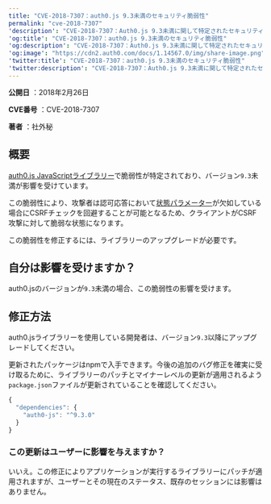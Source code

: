 ---
title: "CVE-2018-7307：auth0.js 9.3未満のセキュリティ脆弱性"
permalink: "cve-2018-7307"
'description': "CVE-2018-7307：Auth0.js 9.3未満に関して特定されたセキュリティ脆弱性の詳細"
'og:title': "CVE-2018-7307：auth0.js 9.3未満のセキュリティ脆弱性"
'og:description': "CVE-2018-7307：Auth0.js 9.3未満に関して特定されたセキュリティ脆弱性の詳細"
'og:image': "https://cdn2.auth0.com/docs/1.14567.0/img/share-image.png"
'twitter:title': "CVE-2018-7307：auth0.js 9.3未満のセキュリティ脆弱性"
'twitter:description': "CVE-2018-7307：Auth0.js 9.3未満に関して特定されたセキュリティ脆弱性の詳細"
---

**公開日** ：2018年2月26日

**CVE番号** ：CVE-2018-7307

**著者** ：社外秘

## 概要

[auth0.js JavaScriptライブラリー](/ja-jp/libraries/auth0js)で脆弱性が特定されており、バージョン`9.3`未満が影響を受けています。

この脆弱性により、攻撃者は認可応答において[状態パラメーター](/ja-jp/protocols/oauth2/oauth-state)が欠如している場合にCSRFチェックを回避することが可能となるため、クライアントがCSRF攻撃に対して脆弱な状態になります。

この脆弱性を修正するには、ライブラリーのアップグレードが必要です。

## 自分は影響を受けますか？

auth0.jsのバージョンが`9.3`未満の場合、この脆弱性の影響を受けます。

## 修正方法

auth0.jsライブラリーを使用している開発者は、バージョン`9.3`以降にアップグレードしてください。

更新されたパッケージはnpmで入手できます。今後の追加のバグ修正を確実に受け取るために、ライブラリーのパッチとマイナーレベルの更新が適用されるよう`package.json`ファイルが更新されていることを確認してください。

```javascript lines
{
  "dependencies": {
    "auth0-js": "^9.3.0"
  }
}
```

### この更新はユーザーに影響を与えますか？

いいえ。この修正によりアプリケーションが実行するライブラリーにパッチが適用されますが、ユーザーとその現在のステータス、既存のセッションには影響はありません。